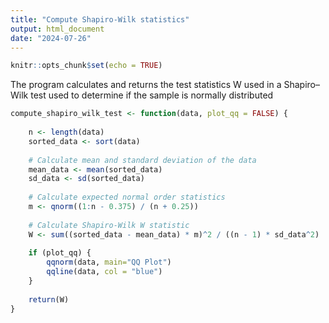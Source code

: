 ```yaml
---
title: "Compute Shapiro-Wilk statistics"
output: html_document
date: "2024-07-26"
---
```


```r
knitr::opts_chunk$set(echo = TRUE)
```

The program calculates and returns the test statistics W used in a Shapiro–Wilk test used to determine if the sample is normally distributed

```r
compute_shapiro_wilk_test <- function(data, plot_qq = FALSE) {
    
    n <- length(data)
    sorted_data <- sort(data)
    
    # Calculate mean and standard deviation of the data
    mean_data <- mean(sorted_data)
    sd_data <- sd(sorted_data)
    
    # Calculate expected normal order statistics
    m <- qnorm((1:n - 0.375) / (n + 0.25))
    
    # Calculate Shapiro-Wilk W statistic
    W <- sum((sorted_data - mean_data) * m)^2 / ((n - 1) * sd_data^2)
    
    if (plot_qq) {
        qqnorm(data, main="QQ Plot")
        qqline(data, col = "blue")
    }
    
    return(W)
}
```

